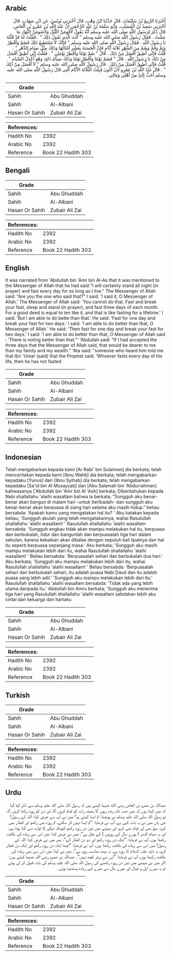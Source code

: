 ## Arabic


<div dir="rtl" lang="ar" style={{fontSize:'larger',backgroundColor:'#f8f9fa',padding:20}}>
أَخْبَرَنَا الرَّبِيعُ بْنُ سُلَيْمَانَ، قَالَ حَدَّثَنَا ابْنُ وَهْبٍ، قَالَ أَخْبَرَنِي يُونُسُ، عَنِ ابْنِ شِهَابٍ، قَالَ أَخْبَرَنِي سَعِيدُ بْنُ الْمُسَيَّبِ، وَأَبُو سَلَمَةَ بْنُ عَبْدِ الرَّحْمَنِ أَنَّ عَبْدَ اللَّهِ بْنَ عَمْرِو بْنِ الْعَاصِ، قَالَ ذُكِرَ لِرَسُولِ اللَّهِ صلى الله عليه وسلم أَنَّهُ يَقُولُ لأَقُومَنَّ اللَّيْلَ وَلأَصُومَنَّ النَّهَارَ مَا عِشْتُ ‏.‏ فَقَالَ رَسُولُ اللَّهِ صلى الله عليه وسلم ‏"‏ أَنْتَ الَّذِي تَقُولُ ذَلِكَ ‏"‏ ‏.‏ فَقُلْتُ لَهُ قَدْ قُلْتُهُ يَا رَسُولَ اللَّهِ ‏.‏ فَقَالَ رَسُولُ اللَّهِ صلى الله عليه وسلم ‏"‏ فَإِنَّكَ لاَ تَسْتَطِيعُ ذَلِكَ فَصُمْ وَأَفْطِرْ وَنَمْ وَقُمْ وَصُمْ مِنَ الشَّهْرِ ثَلاَثَةَ أَيَّامٍ فَإِنَّ الْحَسَنَةَ بِعَشْرِ أَمْثَالِهَا وَذَلِكَ مِثْلُ صِيَامِ الدَّهْرِ ‏"‏ ‏.‏ قُلْتُ فَإِنِّي أُطِيقُ أَفْضَلَ مِنْ ذَلِكَ ‏.‏ قَالَ ‏"‏ صُمْ يَوْمًا وَأَفْطِرْ يَوْمَيْنِ ‏"‏ ‏.‏ فَقُلْتُ إِنِّي أُطِيقُ أَفْضَلَ مِنْ ذَلِكَ يَا رَسُولَ اللَّهِ ‏.‏ قَالَ ‏"‏ فَصُمْ يَوْمًا وَأَفْطِرْ يَوْمًا وَذَلِكَ صِيَامُ دَاوُدَ وَهُوَ أَعْدَلُ الصِّيَامِ ‏"‏ ‏.‏ قُلْتُ فَإِنِّي أُطِيقُ أَفْضَلَ مِنْ ذَلِكَ ‏.‏ قَالَ رَسُولُ اللَّهِ صلى الله عليه وسلم ‏"‏ لاَ أَفْضَلَ مِنْ ذَلِكَ ‏"‏ ‏.‏ قَالَ عَبْدُ اللَّهِ بْنُ عَمْرٍو لأَنْ أَكُونَ قَبِلْتُ الثَّلاَثَةَ الأَيَّامَ الَّتِي قَالَ رَسُولُ اللَّهِ صلى الله عليه وسلم أَحَبُّ إِلَىَّ مِنْ أَهْلِي وَمَالِي ‏.‏
</div>
<div style={{backgroundColor:'#f8f9fa',padding:20, marginBottom: 10}}><table> <thead> <tr> <th>Grade</th> <th></th> </tr> </thead> <tbody> <tr><td>Sahih</td><td>Abu Ghuddah</td></tr><tr><td>Sahih</td><td>Al-Albani</td></tr><tr><td>Hasan Or Sahih</td><td>Zubair Ali Zai</td></tr></tbody></table><table> <thead> <tr> <th>References:</th> <th></th> </tr> </thead> <tbody><tr><td>Hadith No</td><td>2392</td></tr><tr><td>Arabic No</td><td>2392</td></tr><tr><td>Reference</td><td>Book 22 Hadith 303</td></tr></tbody></table></div>

## Bengali


<div dir="ltr" lang="bn" style={{fontSize:'larger',backgroundColor:'#f8f9fa',padding:20}}>

</div>
<div style={{backgroundColor:'#f8f9fa',padding:20, marginBottom: 10}}><table> <thead> <tr> <th>Grade</th> <th></th> </tr> </thead> <tbody> <tr><td>Sahih</td><td>Abu Ghuddah</td></tr><tr><td>Sahih</td><td>Al-Albani</td></tr><tr><td>Hasan Or Sahih</td><td>Zubair Ali Zai</td></tr></tbody></table><table> <thead> <tr> <th>References:</th> <th></th> </tr> </thead> <tbody><tr><td>Hadith No</td><td>2392</td></tr><tr><td>Arabic No</td><td>2392</td></tr><tr><td>Reference</td><td>Book 22 Hadith 303</td></tr></tbody></table></div>

## English


<div dir="ltr" lang="en" style={{fontSize:'larger',backgroundColor:'#f8f9fa',padding:20}}>
It was narrated from 'Abdullah bin 'Amr bin Al-As that it was mentioned to the Messenger of Allah that he had said:"I will certainly stand all night (in prayer) and fast every day for as long as I live." The Messenger of Allah said: "Are you the one who said that?" I said: 'I said it, O Messenger of Allah.' The Messenger of Allah said: 'You cannot do that. Fast and break your fast, sleep and stand (in prayer), and fast three days of each month. For a good deed is equal to ten like it, and that is like fasting for a lifetime.' I said: 'But I am able to do bette than that.' He said: 'Fast for one day and break your fast for two days.' I said: 'I am able to do better than that, O Messenger of Allah.' He said: 'Then fast for one day and break your fast for two days.' I said: 'I am able to do better than that, O Messenger of Allah said : 'There is noting better than that."' 'Abdullah said: "If I had accepted the three days that the Messenger of Allah said, that would be dearer to me than my family and my wealth." 'Ata said: "someone who heard him told me that Ibn 'Umar (said) that the Prophet said: 'Whoever fasts every day of his life, then he has not fasted
</div>
<div style={{backgroundColor:'#f8f9fa',padding:20, marginBottom: 10}}><table> <thead> <tr> <th>Grade</th> <th></th> </tr> </thead> <tbody> <tr><td>Sahih</td><td>Abu Ghuddah</td></tr><tr><td>Sahih</td><td>Al-Albani</td></tr><tr><td>Hasan Or Sahih</td><td>Zubair Ali Zai</td></tr></tbody></table><table> <thead> <tr> <th>References:</th> <th></th> </tr> </thead> <tbody><tr><td>Hadith No</td><td>2392</td></tr><tr><td>Arabic No</td><td>2392</td></tr><tr><td>Reference</td><td>Book 22 Hadith 303</td></tr></tbody></table></div>

## Indonesian


<div dir="ltr" lang="id" style={{fontSize:'larger',backgroundColor:'#f8f9fa',padding:20}}>
Telah mengabarkan kepada kami [Ar Rabi' bin Sulaiman] dia berkata; telah menceritakan kepada kami [Ibnu Wahb] dia berkata; telah mengabarkan kepadaku [Yunus] dari [Ibnu Syihab] dia berkata; telah mengabarkan kepadaku [Sa'id bin Al Musayyab] dan [Abu Salamah bin 'Abdurrahman] bahwasanya ['Abdullah bin 'Amr bin Al 'Ash] berkata; Diberitahukan kepada Nabi shallallahu 'alaihi wasallam bahwa ia berkata; "Sungguh aku benar-benar akan bangun di malam hari -untuk beribadah- dan sungguh aku benar-benar akan berpuasa di siang hari selama aku masih hidup." beliau bersabda: 'Apakah kamu yang mengatakan hal itu? ' Aku katakan kepada beliau; 'Sungguh akulah yang telah mengatakannya, wahai Rasulullah shallallahu 'alaihi wasallam! ' Rasulullah shallallahu 'alaihi wasallam bersabda: 'Sungguh engkau tidak akan mampu melakukan hal itu, berpuasa dan berbukalah, tidur dan bangunlah dan berpuasalah tiga hari dalam sebulan, karena kebaikan akan dibalas dengan sepuluh kali lipatnya dan hal itu seperti berpuasa sepanjang masa.' Aku berkata; 'Sungguh aku masih mampu melakukan lebih dari itu, wahai Rasulullah shallallahu 'alaihi wasallam! ' Beliau bersabda: 'Berpuasalah sehari dan berbukalah dua hari.' Aku berkata; 'Sungguh aku mampu melakukan lebih dari itu, wahai Rasulullah shallallahu 'alaihi wasallam! ' Beliau bersabda: 'Berpuasalah sehari dan berbukalah sehari, itu adalah puasa Nabi Daud dan itu adalah puasa yang lebih adil.' 'Sungguh aku mampu melakukan lebih dari itu.' Rasulullah shallallahu 'alaihi wasallam bersabda: 'Tidak ada yang lebih utama daripada itu.' Abdullah bin Amru berkata; 'Sungguh aku menerima tiga hari yang Rasulullah shallallahu 'alaihi wasallam sabdakan lebih aku cintai dari keluarga dan hartaku
</div>
<div style={{backgroundColor:'#f8f9fa',padding:20, marginBottom: 10}}><table> <thead> <tr> <th>Grade</th> <th></th> </tr> </thead> <tbody> <tr><td>Sahih</td><td>Abu Ghuddah</td></tr><tr><td>Sahih</td><td>Al-Albani</td></tr><tr><td>Hasan Or Sahih</td><td>Zubair Ali Zai</td></tr></tbody></table><table> <thead> <tr> <th>References:</th> <th></th> </tr> </thead> <tbody><tr><td>Hadith No</td><td>2392</td></tr><tr><td>Arabic No</td><td>2392</td></tr><tr><td>Reference</td><td>Book 22 Hadith 303</td></tr></tbody></table></div>

## Turkish


<div dir="ltr" lang="tr" style={{fontSize:'larger',backgroundColor:'#f8f9fa',padding:20}}>

</div>
<div style={{backgroundColor:'#f8f9fa',padding:20, marginBottom: 10}}><table> <thead> <tr> <th>Grade</th> <th></th> </tr> </thead> <tbody> <tr><td>Sahih</td><td>Abu Ghuddah</td></tr><tr><td>Sahih</td><td>Al-Albani</td></tr><tr><td>Hasan Or Sahih</td><td>Zubair Ali Zai</td></tr></tbody></table><table> <thead> <tr> <th>References:</th> <th></th> </tr> </thead> <tbody><tr><td>Hadith No</td><td>2392</td></tr><tr><td>Arabic No</td><td>2392</td></tr><tr><td>Reference</td><td>Book 22 Hadith 303</td></tr></tbody></table></div>

## Urdu


<div dir="rtl" lang="ur" style={{fontSize:'larger',backgroundColor:'#f8f9fa',padding:20}}>
عبداللہ بن عمرو بن العاص رضی الله عنہما کہتے ہیں کہ رسول اللہ صلی اللہ علیہ وسلم سے ذکر کیا گیا کہ میں کہتا ہوں کہ میں جب تک زندہ رہوں گا ہمیشہ رات کو قیام کروں گا، اور دن کو روزہ رکھا کروں گا، تو رسول اللہ صلی اللہ علیہ وسلم نے پوچھا: تم ایسا کہتے ہو؟ میں نے آپ سے عرض کیا: اللہ کے رسول! جی ہاں میں نے یہ بات کہی ہے، آپ نے فرمایا: ”تم ایسا نہیں کر سکتے، تم روزہ بھی رکھو اور افطار بھی کرو، سوؤ بھی اور قیام بھی کرو، اور مہینے میں تین دن روزہ رکھو کیونکہ نیکی کا ثواب دس گنا ہوتا ہے، اور یہ صیام الدھر ( پورے سال کے روزوں ) کے مثل ہے“، میں نے عرض کیا: میں اس سے زیادہ کی طاقت رکھتا ہوں، آپ نے فرمایا: ”ایک دن روزہ رکھو اور دو دن افطار کرو“، پھر میں نے عرض کیا: اللہ کے رسول! میں اس سے زیادہ کی طاقت رکھتا ہوں، آپ نے فرمایا: ”اچھا ایک دن روزہ رکھو اور ایک دن افطار کرو، یہ داود علیہ السلام کا روزہ ہے، یہ بہت مناسب روزہ ہے“، میں نے کہا: میں اس سے بھی زیادہ کی طاقت رکھتا ہوں، آپ نے فرمایا: ”اس سے بہتر کچھ نہیں“۔ عبداللہ بن عمرو رضی اللہ عنہما کہتے ہیں: اگر میں نے مہینے میں تین دن روزہ رکھنے کی رسول اللہ صلی اللہ علیہ وسلم کی بات قبول کر لی ہوتی تو یہ میرے اہل و عیال اور میرے مال سے میرے لیے زیادہ پسندیدہ ہوتی۔
</div>
<div style={{backgroundColor:'#f8f9fa',padding:20, marginBottom: 10}}><table> <thead> <tr> <th>Grade</th> <th></th> </tr> </thead> <tbody> <tr><td>Sahih</td><td>Abu Ghuddah</td></tr><tr><td>Sahih</td><td>Al-Albani</td></tr><tr><td>Hasan Or Sahih</td><td>Zubair Ali Zai</td></tr></tbody></table><table> <thead> <tr> <th>References:</th> <th></th> </tr> </thead> <tbody><tr><td>Hadith No</td><td>2392</td></tr><tr><td>Arabic No</td><td>2392</td></tr><tr><td>Reference</td><td>Book 22 Hadith 303</td></tr></tbody></table></div>